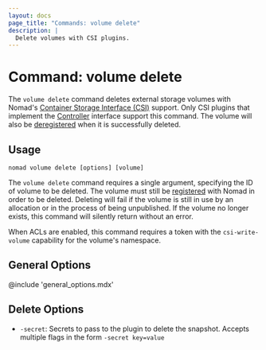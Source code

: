 ```yaml
---
layout: docs
page_title: "Commands: volume delete"
description: |
  Delete volumes with CSI plugins.
---
```


# Command: volume delete

The `volume delete` command deletes external storage volumes with Nomad's
[Container Storage Interface (CSI)][csi] support. Only CSI plugins that
implement the [Controller][csi_plugins_internals] interface support this
command. The volume will also be [deregistered] when it is successfully
deleted.

## Usage

```plaintext
nomad volume delete [options] [volume]
```

The `volume delete` command requires a single argument, specifying the ID of
volume to be deleted. The volume must still be [registered] with Nomad in
order to be deleted. Deleting will fail if the volume is still in use by an
allocation or in the process of being unpublished. If the volume no longer
exists, this command will silently return without an error.

When ACLs are enabled, this command requires a token with the
`csi-write-volume` capability for the volume's namespace.

## General Options

@include 'general_options.mdx'

[csi]: https://github.com/container-storage-interface/spec
[csi_plugins_internals]: /docs/internals/plugins/csi#csi-plugins
[deregistered]: /docs/commands/volume/deregister
[registered]: /docs/commands/volume/register

## Delete Options

- `-secret`: Secrets to pass to the plugin to delete the
  snapshot. Accepts multiple flags in the form `-secret key=value`

